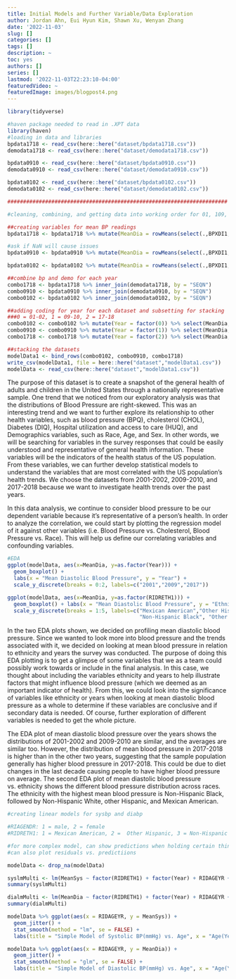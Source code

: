 ```yaml
---
title: Initial Models and Further Variable/Data Exploration
author: Jordan Ahn, Eui Hyun Kim, Shawn Xu, Wenyan Zhang
date: '2022-11-03'
slug: []
categories: []
tags: []
description: ~
toc: yes
authors: []
series: []
lastmod: '2022-11-03T22:23:10-04:00'
featuredVideo: ~
featuredImage: images/blogpost4.png
---
```


```r
library(tidyverse)

#haven package needed to read in .XPT data
library(haven)
#loading in data and libraries
bpdata1718 <- read_csv(here::here("dataset/bpdata1718.csv"))
demodata1718 <- read_csv(here::here("dataset/demodata1718.csv"))

bpdata0910 <- read_csv(here::here("dataset/bpdata0910.csv"))
demodata0910 <- read_csv(here::here("dataset/demodata0910.csv"))

bpdata0102 <- read_csv(here::here("dataset/bpdata0102.csv"))
demodata0102 <- read_csv(here::here("dataset/demodata0102.csv"))

######################################################################

#cleaning, combining, and getting data into working order for 01, 109, and 17

##creating variables for mean BP readings
bpdata1718 <- bpdata1718 %>% mutate(MeanDia = rowMeans(select(.,BPXDI1,BPXDI2,BPXDI3), na.rm = TRUE)) %>% mutate(MeanSys = rowMeans(select(.,BPXSY1,BPXSY2,BPXSY3), na.rm = TRUE))

#ask if NaN will cause issues
bpdata0910 <- bpdata0910 %>% mutate(MeanDia = rowMeans(select(.,BPXDI1,BPXDI2,BPXDI3), na.rm = TRUE)) %>% mutate(MeanSys = rowMeans(select(.,BPXSY1,BPXSY2,BPXSY3), na.rm = TRUE))

bpdata0102 <- bpdata0102 %>% mutate(MeanDia = rowMeans(select(.,BPXDI1,BPXDI2,BPXDI3), na.rm = TRUE)) %>% mutate(MeanSys = rowMeans(select(.,BPXSY1,BPXSY2,BPXSY3), na.rm = TRUE))

##combine bp and demo for each year
combo1718 <- bpdata1718 %>% inner_join(demodata1718, by = "SEQN")
combo0910 <- bpdata0910 %>% inner_join(demodata0910, by = "SEQN")
combo0102 <- bpdata0102 %>% inner_join(demodata0102, by = "SEQN")

##adding coding for year for each dataset and subsetting for stacking
###0 = 01-02, 1 = 09-10, 2 = 17-18
combo0102 <- combo0102 %>% mutate(Year = factor(0)) %>% select(MeanDia, MeanSys, RIAGENDR, RIDAGEYR, RIDRETH1, Year)
combo0910 <- combo0910 %>% mutate(Year = factor(1)) %>% select(MeanDia, MeanSys, RIAGENDR, RIDAGEYR, RIDRETH1, Year)
combo1718 <- combo1718 %>% mutate(Year = factor(2)) %>% select(MeanDia, MeanSys, RIAGENDR, RIDAGEYR, RIDRETH1, Year)

##stacking the datasets
modelData1 <- bind_rows(combo0102, combo0910, combo1718)
write_csv(modelData1, file = here::here("dataset","modelData1.csv"))
modelData <- read_csv(here::here("dataset","modelData1.csv"))
```
  The purpose of this dataset is to create a snapshot of the general health of adults and children in the United States through a nationally representative sample. One trend that we noticed from our exploratory analysis was that the distributions of Blood Pressure are right-skewed. This was an interesting trend and we want to further explore its relationship to other health variables, such as blood pressure (BPQ), cholesterol (CHOL), Diabetes (DIQ), Hospital utilization and access to care (HUQ), and Demographics variables, such as Race, Age, and Sex. In other words, we will be searching for variables in the survey responses that could be easily understood and representative of general health information. These variables will be the indicators of the health status of the US population. From these variables, we can further develop statistical models to understand the variables that are most correlated with the US population’s health trends. We choose the datasets from 2001-2002, 2009-2010, and 2017-2018 because we want to investigate health trends over the past years. 
  
  In this data analysis, we continue to consider blood pressure to be our dependent variable because it’s representative of a person’s health. In order to analyze the correlation, we could start by plotting the regression model of it against other variables (i.e. Blood Pressure vs. Cholesterol, Blood Pressure vs. Race). This will help us define our correlating variables and confounding variables.

```r
#EDA
ggplot(modelData, aes(x=MeanDia, y=as.factor(Year))) + 
  geom_boxplot() + 
  labs(x = "Mean Diastolic Blood Pressure", y = "Year") +
  scale_y_discrete(breaks = 0:2, labels=c("2001","2009","2017"))

ggplot(modelData, aes(x=MeanDia, y=as.factor(RIDRETH1))) + 
  geom_boxplot() + labs(x = "Mean Diastolic Blood Pressure", y = "Ethnicity") +
  scale_y_discrete(breaks = 1:5, labels=c("Mexican American","Other Hispanic","Non-Hispanic White",
                                          "Non-Hispanic Black", "Other Race")) 
```

  In the two EDA plots shown, we decided on profiling mean diastolic blood pressure. Since we wanted to look more into blood pressure and the trends associated with it, we decided on looking at mean blood pressure in relation to ethnicity and years the survey was conducted. The purpose of doing this EDA plotting is to get a glimpse of some variables that we as a team could possibly work towards or include in the final analysis. In this case, we thought about including the variables ethnicity and years to help illustrate factors that might influence blood pressure (which we deemed as an important indicator of health). From this, we could look into the significance of variables like ethnicity or years when looking at mean diastolic blood pressure as a whole to determine if these variables are conclusive and if secondary data is needed. Of course, further exploration of different variables is needed to get the whole picture.

  The EDA plot of mean diastolic blood pressure over the years shows the distributions of 2001-2002 and 2009-2010 are similar, and the averages are similar too. However, the distribution of mean blood pressure in 2017-2018 is higher than in the other two years, suggesting that the sample population generally has higher blood pressure in 2017-2018. This could be due to diet changes in the last decade causing people to have higher blood pressure on average. The second EDA plot of mean diastolic blood pressure vs. ethnicity shows the different blood pressure distribution across races. The ethnicity with the highest mean blood pressure is Non-Hispanic Black, followed by Non-Hispanic White, other Hispanic, and Mexican American. 


```r
#creating linear models for sysbp and diabp

#RIAGENDR: 1 = male, 2 = female
#RIDRETH1: 1 = Mexican American, 2 =  Other Hispanic, 3 = Non-Hispanic White, 4 = Non-Hispanic Black, 5 = Other Race (includes mixed)

#for more complex model, can show predictions when holding certain things constant
#can also plot residuals vs. predictiions

modelData <- drop_na(modelData)

syslmMulti <- lm(MeanSys ~ factor(RIDRETH1) + factor(Year) + RIDAGEYR + factor(RIAGENDR), data = modelData)
summary(syslmMulti)

dialmMulti <- lm(MeanDia ~ factor(RIDRETH1) + factor(Year) + RIDAGEYR + factor(RIAGENDR), data = modelData)
summary(dialmMulti)

modelData %>% ggplot(aes(x = RIDAGEYR, y = MeanSys)) +
  geom_jitter() +
  stat_smooth(method = "lm", se = FALSE) +
  labs(title = "Simple Model of Systolic BP(mmHg) vs. Age", x = "Age(Years)", y = "Mean Systolic BP(mmHg)")

modelData %>% ggplot(aes(x = RIDAGEYR, y = MeanDia)) +
  geom_jitter() +
  stat_smooth(method = "glm", se = FALSE) +
  labs(title = "Simple Model of Diastolic BP(mmHg) vs. Age", x = "Age(Years)", y = "Mean Diastolic BP(mmHg)")
```

